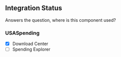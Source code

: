 

<Meta
    title="Quarter Picker"
    component={QuarterPicker}
/>

<Canvas>
    <Story name="Default">
        <QuarterPickerWrapper>
            <QuarterPicker disabledQuarters={[]} />
        </QuarterPickerWrapper>
    </Story>
    <Story name="Cumulative Picker">
        <QuarterPickerCumulative>
            <QuarterPicker disabledQuarters={[]} isCumulative />
        </QuarterPickerCumulative>
    </Story>
    <Story name="w/ Periods">
        <div className="story__container quarter-picker-story">
            <QuarterPickerWithPeriods>
                <QuarterPicker disabledPeriods={['10', '11', '12']} showPeriods />
            </QuarterPickerWithPeriods>
        </div>
    </Story>
</Canvas>

<Props of={QuarterPicker} />

## Integration Status
Answers the question, where is this component used?

### USASpending
- [x] Download Center
- [ ] Spending Explorer